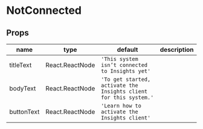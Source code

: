 
# NotConnected

## Props

|name|type|default|description|
|----|----|-------|-----------|
|titleText|React.ReactNode|`'This system isn’t connected to Insights yet'`||
|bodyText|React.ReactNode|`'To get started, activate the Insights client for this system.'`||
|buttonText|React.ReactNode|`'Learn how to activate the Insights client'`||



